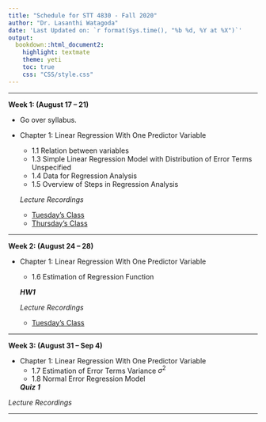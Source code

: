 ```yaml
---
title: "Schedule for STT 4830 - Fall 2020"
author: "Dr. Lasanthi Watagoda"
date: 'Last Updated on: `r format(Sys.time(), "%b %d, %Y at %X")`'
output: 
  bookdown::html_document2: 
    highlight: textmate
    theme: yeti
    toc: true
    css: "CSS/style.css"
---
```


***

**Week 1: (August 17 -- 21)**

* Go over syllabus.
* Chapter 1: Linear Regression With One Predictor Variable
    * 1.1 Relation between variables
    * 1.3 Simple Linear Regression Model with Distribution of Error Terms Unspecified
    * 1.4 Data for Regression Analysis
    * 1.5 Overview of Steps in Regression Analysis

  *Lecture Recordings*
  
  * [Tuesday's Class](https://appstate.zoom.us/rec/share/68F4BenTsVFOabOQ90uBXIQTBZ_kT6a81SEfrvYNyBnFHFJgvGB89Or4l6_on43n)
  * [Thursday's Class](https://appstate.zoom.us/rec/share/tdJKE5Pszj1JaYnHz17EXLwrO7rKaaa81XBP_PIEz0mjXXpw44VMHowZ81f7JLes)

***

**Week 2: (August 24 -- 28)**

* Chapter 1: Linear Regression With One Predictor Variable
    * 1.6 Estimation of Regression Function 
    
    ***HW1***
    
  *Lecture Recordings*
  
  * [Tuesday's Class](https://appstate.zoom.us/rec/share/7PN1fuCuz0FOW43ox3r2Z694Atq1aaa80yRNrKAPy0s7eaoyib87HPDRJaGyyhUr)

***

**Week 3: (August 31 -- Sep 4)**

* Chapter 1: Linear Regression With One Predictor Variable
    * 1.7 Estimation of Error Terms Variance $\sigma^2$
    * 1.8 Normal Error Regression Model  
    
    ***Quiz 1***
    
 *Lecture Recordings*

***



